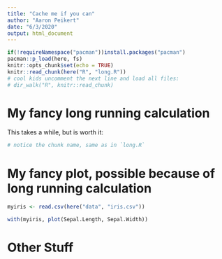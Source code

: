 ```yaml
---
title: "Cache me if you can"
author: "Aaron Peikert"
date: "6/3/2020"
output: html_document
---
```


```r
if(!requireNamespace("pacman"))install.packages("pacman")
pacman::p_load(here, fs)
knitr::opts_chunk$set(echo = TRUE)
knitr::read_chunk(here("R", "long.R"))
# cool kids uncomment the next line and load all files:
# dir_walk("R", knitr::read_chunk)
```

# My fancy long running calculation

This takes a while, but is worth it:

```r
# notice the chunk name, same as in `long.R`
```

# My fancy plot, possible because of long running calculation

```r
myiris <- read.csv(here("data", "iris.csv"))
```

```r
with(myiris, plot(Sepal.Length, Sepal.Width))
```

# Other Stuff

```r
```

